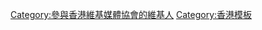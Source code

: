 {{Userbox
  |id=[[File:Wikimedia Hong Kong logo.svg|40px]]
  |id-c=#e1d3bd
  |info=這個用戶參與[[m:Wikimedia Hong Kong|香港維基媒體協會]]。
  |info-c=#f0e9de
  |info-s=9
  |border-c=brown
}}<includeonly>[[Category:參與香港維基媒體協會的維基人]]</includeonly>
<noinclude>
[[Category:香港模板]]
</noinclude>